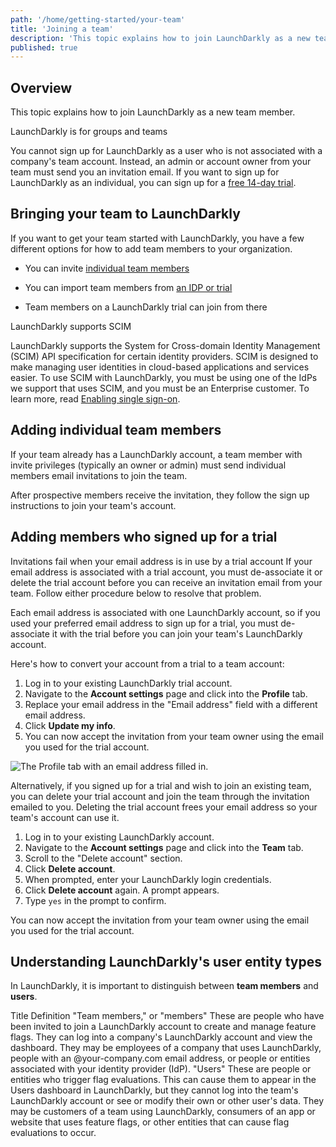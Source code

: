 ```yaml
---
path: '/home/getting-started/your-team'
title: 'Joining a team'
description: 'This topic explains how to join LaunchDarkly as a new team member.'
published: true
---
```


## Overview

This topic explains how to join LaunchDarkly as a new team member.

<Callout intent="alert">
  <CalloutTitle>LaunchDarkly is for groups and teams</CalloutTitle>
  <CalloutDescription>

You cannot sign up for LaunchDarkly as a user who is not associated with a company's team account. Instead, an admin
or account owner from your team must send you an invitation email. If you want to sign up for LaunchDarkly as an
individual, you can sign up for a [free 14-day trial](https://launchdarkly.com/start-trial/).

  </CalloutDescription>
</Callout> 

## Bringing your team to LaunchDarkly

If you want to get your team started with LaunchDarkly, you have a few different options for how to add team members to your organization.

- You can invite [individual team members](#adding-individual-team-members) 

- You can import team members from [an IDP or trial](#adding-members-who-signed-up-for-a-trial) 

- Team members on a LaunchDarkly trial can join from there

<Callout intent="info">
  <CalloutTitle>LaunchDarkly supports SCIM</CalloutTitle>
  <CalloutDescription>

LaunchDarkly supports the System for Cross-domain Identity Management (SCIM) API specification for certain
identity providers. SCIM is designed to make managing user identities in cloud-based applications and services
easier. To use SCIM with LaunchDarkly, you must be using one of the IdPs we support that uses SCIM, and you must
be an Enterprise customer. To learn more, read [Enabling single sign-on](/home/account-security/sso).

  </CalloutDescription>
</Callout> 

## Adding individual team members

If your team already has a LaunchDarkly account, a team member with invite privileges (typically an owner or admin) must send individual members email invitations to join the team.

After prospective members receive the invitation, they follow the sign up instructions to join your team's account.

## Adding members who signed up for a trial

<Callout intent="warning">
  <CalloutTitle>Invitations fail when your email address is in use by a trial account</CalloutTitle>
  <CalloutDescription>
    If your email address is associated with a trial account, you must de-associate it or delete the trial account
    before you can receive an invitation email from your team. Follow either procedure below to resolve that problem.
  </CalloutDescription>
</Callout> 

Each email address is associated with one LaunchDarkly account, so if you used your preferred email address to sign up for a trial, you must de-associate it with the trial before you can join your team's LaunchDarkly account.

Here's how to convert your account from a trial to a team account:

1. Log in to your existing LaunchDarkly trial account.
2. Navigate to the **Account settings** page and click into the **Profile** tab.
3. Replace your email address in the "Email address" field with a different email address.
4. Click **Update my info**.
5. You can now accept the invitation from your team owner using the email you used for the trial account.

![The Profile tab with an email address filled in.](../../images/account-settings-profile.png) 

Alternatively, if you signed up for a trial and wish to join an existing team, you can delete your trial account and join the team through the invitation emailed to you. Deleting the trial account frees your email address so your team's account can use it.

1. Log in to your existing LaunchDarkly account.
2. Navigate to the **Account settings** page and click into the **Team** tab.
3. Scroll to the "Delete account" section.
4. Click **Delete account**.
5. When prompted, enter your LaunchDarkly login credentials. 
6. Click **Delete account** again. A prompt appears.
7. Type `yes` in the prompt to confirm.

You can now accept the invitation from your team owner using the email you used for the trial account.

## Understanding LaunchDarkly's user entity types

In LaunchDarkly, it is important to distinguish between **team members** and **users**.

<Table>
  <TableHeader>
    <TableHeadCell>Title</TableHeadCell>
    <TableHeadCell>Definition</TableHeadCell>
  </TableHeader>
  <TableBody>
    <TableRow>
      <TableCell>"Team members," or "members"</TableCell>
      <TableCell>
        These are people who have been invited to join a LaunchDarkly account to create and manage feature flags. They
        can log into a company's LaunchDarkly account and view the dashboard. They may be employees of a company that
        uses LaunchDarkly, people with an @your-company.com email address, or people or entities associated with your
        identity provider (IdP).
      </TableCell>
    </TableRow>
    <TableRow>
      <TableCell>"Users"</TableCell>
      <TableCell>
        These are people or entities who trigger flag evaluations. This can cause them to appear in the Users dashboard
        in LaunchDarkly, but they cannot log into the team's LaunchDarkly account or see or modify their own or other
        user's data. They may be customers of a team using LaunchDarkly, consumers of an app or website that uses
        feature flags, or other entities that can cause flag evaluations to occur.
      </TableCell>
    </TableRow>
  </TableBody>
</Table>
